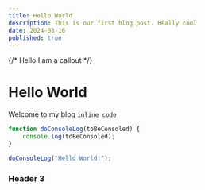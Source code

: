 ```yaml
---
title: Hello World
description: This is our first blog post. Really cool
date: 2024-03-16
published: true
---
```


{/* <Callout type="warning">Hello I am a callout</Callout> */}
# Hello World

Welcome to my blog `inline code`

```js
function doConsoleLog(toBeConsoled) {
    console.log(toBeConsoled);
}

doConsoleLog("Hello World!");
```

### Header 3